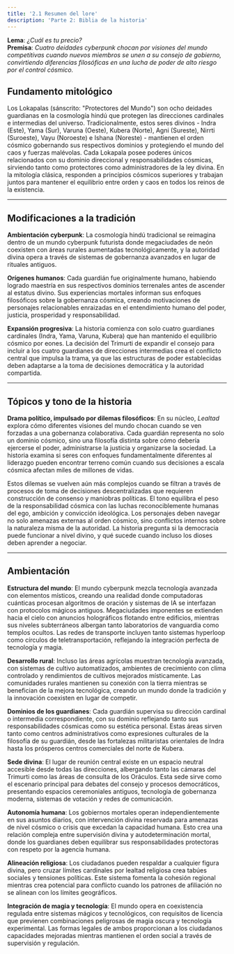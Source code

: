 ```yaml
---
title: '2.1 Resumen del lore'
description: 'Parte 2: Biblia de la historia'
---
```


**Lema**: _¿Cuál es tu precio?_  
**Premisa**: _Cuatro deidades cyberpunk chocan por visiones del mundo competitivas cuando nuevos miembros se unen a su consejo de gobierno, convirtiendo diferencias filosóficas en una lucha de poder de alto riesgo por el control cósmico._  

## Fundamento mitológico

Los Lokapalas (sánscrito: "Protectores del Mundo") son ocho deidades guardianas en la cosmología hindú que protegen las direcciones cardinales e intermedias del universo. Tradicionalmente, estos seres divinos - Indra (Este), Yama (Sur), Varuna (Oeste), Kubera (Norte), Agni (Sureste), Nirrti (Suroeste), Vayu (Noroeste) e Ishana (Noreste) - mantienen el orden cósmico gobernando sus respectivos dominios y protegiendo el mundo del caos y fuerzas malévolas. Cada Lokapala posee poderes únicos relacionados con su dominio direccional y responsabilidades cósmicas, sirviendo tanto como protectores como administradores de la ley divina. En la mitología clásica, responden a principios cósmicos superiores y trabajan juntos para mantener el equilibrio entre orden y caos en todos los reinos de la existencia.

---

## Modificaciones a la tradición

**Ambientación cyberpunk**: La cosmología hindú tradicional se reimagina dentro de un mundo cyberpunk futurista donde megaciudades de neón coexisten con áreas rurales aumentadas tecnológicamente, y la autoridad divina opera a través de sistemas de gobernanza avanzados en lugar de rituales antiguos.

**Orígenes humanos**: Cada guardián fue originalmente humano, habiendo logrado maestría en sus respectivos dominios terrenales antes de ascender al estatus divino. Sus experiencias mortales informan sus enfoques filosóficos sobre la gobernanza cósmica, creando motivaciones de personajes relacionables enraizadas en el entendimiento humano del poder, justicia, prosperidad y responsabilidad.

**Expansión progresiva**: La historia comienza con solo cuatro guardianes cardinales (Indra, Yama, Varuna, Kubera) que han mantenido el equilibrio cósmico por eones. La decisión del Trimurti de expandir el consejo para incluir a los cuatro guardianes de direcciones intermedias crea el conflicto central que impulsa la trama, ya que las estructuras de poder establecidas deben adaptarse a la toma de decisiones democrática y la autoridad compartida.

---

## Tópicos y tono de la historia

**Drama político, impulsado por dilemas filosóficos**: En su núcleo, *Lealtad* explora cómo diferentes visiones del mundo chocan cuando se ven forzadas a una gobernanza colaborativa. Cada guardián representa no solo un dominio cósmico, sino una filosofía distinta sobre cómo debería ejercerse el poder, administrarse la justicia y organizarse la sociedad. La historia examina si seres con enfoques fundamentalmente diferentes al liderazgo pueden encontrar terreno común cuando sus decisiones a escala cósmica afectan miles de millones de vidas.

Estos dilemas se vuelven aún más complejos cuando se filtran a través de procesos de toma de decisiones descentralizadas que requieren construcción de consenso y maniobras políticas. El tono equilibra el peso de la responsabilidad cósmica con las luchas reconociblemente humanas del ego, ambición y convicción ideológica. Los personajes deben navegar no solo amenazas externas al orden cósmico, sino conflictos internos sobre la naturaleza misma de la autoridad. La historia pregunta si la democracia puede funcionar a nivel divino, y qué sucede cuando incluso los dioses deben aprender a negociar.

---

## Ambientación

**Estructura del mundo**: El mundo cyberpunk mezcla tecnología avanzada con elementos místicos, creando una realidad donde computadoras cuánticas procesan algoritmos de oración y sistemas de IA se interfazan con protocolos mágicos antiguos. Megaciudades imponentes se extienden hacia el cielo con anuncios holográficos flotando entre edificios, mientras sus niveles subterráneos albergan tanto laboratorios de vanguardia como templos ocultos. Las redes de transporte incluyen tanto sistemas hyperloop como círculos de teletransportación, reflejando la integración perfecta de tecnología y magia.

**Desarrollo rural**: Incluso las áreas agrícolas muestran tecnología avanzada, con sistemas de cultivo automatizados, ambientes de crecimiento con clima controlado y rendimientos de cultivos mejorados místicamente. Las comunidades rurales mantienen su conexión con la tierra mientras se benefician de la mejora tecnológica, creando un mundo donde la tradición y la innovación coexisten en lugar de competir.

**Dominios de los guardianes**: Cada guardián supervisa su dirección cardinal o intermedia correspondiente, con su dominio reflejando tanto sus responsabilidades cósmicas como su estética personal. Estas áreas sirven tanto como centros administrativos como expresiones culturales de la filosofía de su guardián, desde las fortalezas militaristas orientales de Indra hasta los prósperos centros comerciales del norte de Kubera.

**Sede divina**: El lugar de reunión central existe en un espacio neutral accesible desde todas las direcciones, albergando tanto las cámaras del Trimurti como las áreas de consulta de los Oráculos. Esta sede sirve como el escenario principal para debates del consejo y procesos democráticos, presentando espacios ceremoniales antiguos, tecnología de gobernanza moderna, sistemas de votación y redes de comunicación.

**Autonomía humana**: Los gobiernos mortales operan independientemente en sus asuntos diarios, con intervención divina reservada para amenazas de nivel cósmico o crisis que excedan la capacidad humana. Esto crea una relación compleja entre supervisión divina y autodeterminación mortal, donde los guardianes deben equilibrar sus responsabilidades protectoras con respeto por la agencia humana.

**Alineación religiosa**: Los ciudadanos pueden respaldar a cualquier figura divina, pero cruzar límites cardinales por lealtad religiosa crea tabúes sociales y tensiones políticas. Este sistema fomenta la cohesión regional mientras crea potencial para conflicto cuando los patrones de afiliación no se alinean con los límites geográficos.

**Integración de magia y tecnología**: El mundo opera en coexistencia regulada entre sistemas mágicos y tecnológicos, con requisitos de licencia que previenen combinaciones peligrosas de magia oscura y tecnología experimental. Las formas legales de ambos proporcionan a los ciudadanos capacidades mejoradas mientras mantienen el orden social a través de supervisión y regulación.
